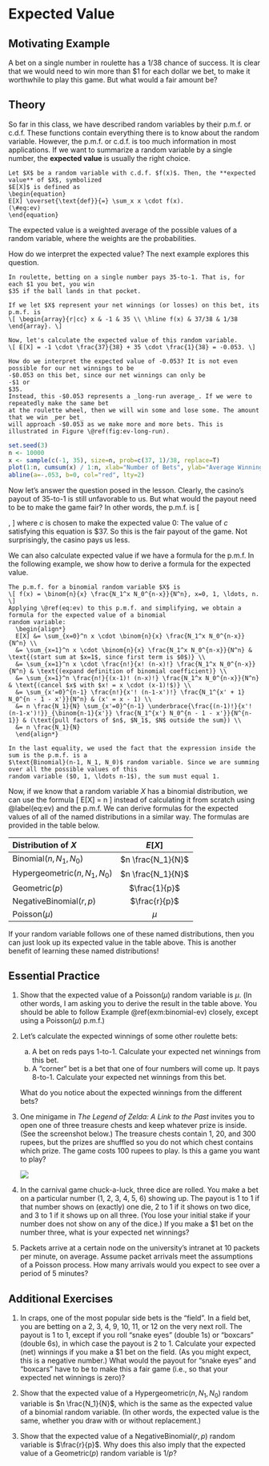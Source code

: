 # Expected Value {#expected-value}

## Motivating Example {-}

A bet on a single number in roulette has a $1/38$ chance of success. 
It is clear that we would need to win more than $1 for each 
dollar we bet, to make it worthwhile to play this game. But what would a 
fair amount be?
  
## Theory {-}

So far in this class, we have described random variables by their p.m.f. or 
c.d.f. These functions contain everything there is to know about the random variable. 
However, the p.m.f. or c.d.f. is too much information in most applications. If we want to 
summarize a random variable by a single number, the **expected value** is usually 
the right choice.

```definition
Let $X$ be a random variable with c.d.f. $f(x)$. Then, the **expected value** of $X$, symbolized 
$E[X]$ is defined as 
\begin{equation}
E[X] \overset{\text{def}}{=} \sum_x x \cdot f(x).
(\#eq:ev)
\end{equation}
```

The expected value is a weighted average of the possible values of a random variable, where the 
weights are the probabilities.

How do we interpret the expected value? The next example explores this question.

```example
In roulette, betting on a single number pays 35-to-1. That is, for each $1 you bet, you win 
$35 if the ball lands in that pocket. 

If we let $X$ represent your net winnings (or losses) on this bet, its p.m.f. is 
\[ \begin{array}{r|cc} x & -1 & 35 \\ \hline f(x) & 37/38 & 1/38 \end{array}. \]

Now, let's calculate the expected value of this random variable.
\[ E[X] = -1 \cdot \frac{37}{38} + 35 \cdot \frac{1}{38} = -0.053. \]

How do we interpret the expected value of -0.053? It is not even possible for our net winnings to be
-$0.053 on this bet, since our net winnings can only be
-$1 or
$35.
Instead, this -$0.053 represents a _long-run average_. If we were to repeatedly make the same bet 
at the roulette wheel, then we will win some and lose some. The amount that we win _per bet_ 
will approach -$0.053 as we make more and more bets. This is illustrated in Figure \@ref(fig:ev-long-run).
```

```r
set.seed(3)
n <- 10000
x <- sample(c(-1, 35), size=n, prob=c(37, 1)/38, replace=T)
plot(1:n, cumsum(x) / 1:n, xlab="Number of Bets", ylab="Average Winnings Per Bet", type="l", xlim=c(1, n))
abline(a=-.053, b=0, col="red", lty=2)
```

Now let's answer the question posed in the lesson. Clearly, the casino's payout of 35-to-1 is still unfavorable to us. 
But what would the payout need to be to make the game fair? In other words, the p.m.f. is 
\[ \begin{array}{r|cc} x & -1 & c \\ \hline f(x) & 37/38 & 1/38 \end{array}, \]
where $c$ is chosen to make the expected value 0: 
\begin{equation}
0 = E[X] = -1 \cdot \frac{37}{38} + c \cdot \frac{1}{38}.
\end{equation}
The value of $c$ satisfying this equation is $37. So this is the fair payout of the game. Not surprisingly, the 
casino pays us less.

We can also calculate expected value if we have a formula for the p.m.f. In the following example, we show how 
to derive a formula for the expected value.

```example
The p.m.f. for a binomial random variable $X$ is 
\[ f(x) = \binom{n}{x} \frac{N_1^x N_0^{n-x}}{N^n}, x=0, 1, \ldots, n. \]
Applying \@ref(eq:ev) to this p.m.f. and simplifying, we obtain a formula for the expected value of a binomial 
random variable:
  \begin{align*}
  E[X] &= \sum_{x=0}^n x \cdot \binom{n}{x} \frac{N_1^x N_0^{n-x}}{N^n} \\
  &= \sum_{x=1}^n x \cdot \binom{n}{x} \frac{N_1^x N_0^{n-x}}{N^n} & \text{(start sum at $x=1$, since first term is $0$)} \\
  &= \sum_{x=1}^n x \cdot \frac{n!}{x! (n-x)!} \frac{N_1^x N_0^{n-x}}{N^n} & \text{(expand definition of binomial coefficient)} \\
  &= \sum_{x=1}^n \frac{n!}{(x-1)! (n-x)!} \frac{N_1^x N_0^{n-x}}{N^n} & \text{(cancel $x$ with $x! = x \cdot (x-1)!$)} \\
  &= \sum_{x'=0}^{n-1} \frac{n!}{x'! (n-1-x')!} \frac{N_1^{x' + 1} N_0^{n - 1 - x'}}{N^n} & (x' = x - 1) \\
  &= n \frac{N_1}{N} \sum_{x'=0}^{n-1} \underbrace{\frac{(n-1)!}{x'! (n-1-x')!}}_{\binom{n-1}{x'}} \frac{N_1^{x'} N_0^{n - 1 - x'}}{N^{n-1}} & (\text{pull factors of $n$, $N_1$, $N$ outside the sum}) \\
  &= n \frac{N_1}{N} 
  \end{align*}
  
In the last equality, we used the fact that the expression inside the sum is the p.m.f. is a 
$\text{Binomial}(n-1, N_1, N_0)$ random variable. Since we are summing over all the possible values of this 
random variable ($0, 1, \ldots n-1$), the sum must equal 1.
```

Now, if we know that a random variable $X$ has a binomial distribution, we can use the formula 
\[ E[X] = n\frac{N_1}{N} \]
instead of calculating it from scratch using \@label(eq:ev) and the p.m.f. We can 
derive formulas for the expected values of all of the named distributions in a similar way. 
The formulas are provided in the table below.

| Distribution of $X$  | $E[X]$  |
|:------|:--:|
| $\text{Binomial}(n, N_1, N_0)$ | $n \frac{N_1}{N}$ |
| $\text{Hypergeometric}(n, N_1, N_0)$ | $n \frac{N_1}{N}$ |
| $\text{Geometric}(p)$ | $\frac{1}{p}$ |
| $\text{NegativeBinomial}(r, p)$ | $\frac{r}{p}$ |
| $\text{Poisson}(\mu)$ | $\mu$ |

If your random variable follows one of these named distributions, 
then you can just look up its expected value in the table above. This is another 
benefit of learning these named distributions!

## Essential Practice {-}

1. Show that the expected value of a $\text{Poisson}(\mu)$ random variable is $\mu$. (In other words, I am 
asking you to derive the result in the table above. You should be able to follow Example \@ref(exm:binomial-ev) 
closely, except using a $\text{Poisson}(\mu)$ p.m.f.)

2. Let's calculate the expected winnings of some other roulette bets:

    a. A bet on reds pays 1-to-1. Calculate your expected net winnings from this bet.
    b. A "corner" bet is a bet that one of four numbers will come up. It pays 8-to-1. Calculate your expected net 
    winnings from this bet.
  
    What do you notice about the expected winnings from the different bets?

3. One minigame in _The Legend of Zelda: A Link to the Past_ invites you to open one of three 
treasure chests and keep whatever prize is inside. (See the screenshot below.) 
The treasure chests contain 1, 20, and 300 rupees, but the prizes are shuffled so you do not 
which chest contains which prize. The game costs 100 rupees to play. Is this a game you want to 
play?

    ![](https://gamefaqs1.cbsistatic.com/faqs/32/77032-739.png)

4. In the carnival game chuck-a-luck, three dice are rolled. You make a bet on a particular number (1, 2, 3, 4, 5, 6) showing up. The payout is 1 to 1 if that number shows on (exactly) one die, 2 to 1 if it shows on two dice, and 3 to 1 if it shows up on all three. (You lose your initial stake if your number does not show on any of the dice.) If you make a \$1 bet on the number three, what is your expected net winnings?

4. Packets arrive at a certain node on the university’s intranet at 10 packets per minute, on average.
Assume packet arrivals meet the assumptions of a Poisson process. How many arrivals would you expect to see 
over a period of 5 minutes?

## Additional Exercises {-}

1. In craps, one of the most popular side bets is the "field". In a field bet, you are betting on a 2, 3, 4, 9, 10, 11, or 12 on the very next roll. The payout is 1 to 1, except if you roll "snake eyes" (double 1s) or "boxcars" (double 6s), in which case the payout is 2 to 1. Calculate your expected (net) winnings if you make a $1 bet on the field. (As you might expect, this is a negative number.) What would the payout for "snake eyes" and "boxcars" have to be to make this a fair game (i.e., so that your expected net winnings is zero)?

2. Show that the expected value of a $\text{Hypergeometric}(n, N_1, N_0)$ random variable is $n \frac{N_1}{N}$, which 
is the same as the expected value of a binomial random variable. (In other words, the expected value is the same, 
whether you draw with or without replacement.)

3. Show that the expected value of a $\text{NegativeBinomial}(r, p)$ random variable is $\frac{r}{p}$. Why does 
this also imply that the expected value of a $\text{Geometric}(p)$ random variable is $1/p$?
